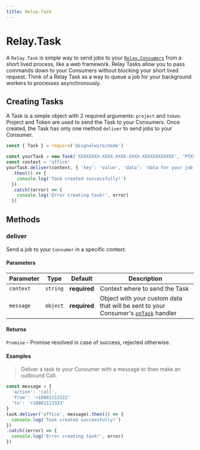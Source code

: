 ```yaml
---
title: Relay.Task
---
```


[relay-consumers]: /sdks/relay-realtime-sdk/v2/language/nodejs/consumer

# Relay.Task

A `Relay.Task` is simple way to send jobs to your [`Relay.Consumers`][relay-consumers] from a short lived process, like a web framework. Relay Tasks allow you to pass commands down to your Consumers without blocking your short lived request. Think of a Relay Task as a way to queue a job for your background workers to processes asynchronously.

## Creating Tasks

A Task is a simple object with 2 required arguments: `project` and `token`. Project and Token are used to send the Task to your Consumers. Once created, the Task has only one method `deliver` to send jobs to your Consumer.

```javascript
const { Task } = require('@signalwire/node')

const yourTask = new Task('XXXXXXXX-XXXX-XXXX-XXXX-XXXXXXXXXXXX', 'PTXXXXXXXXXXXXXXXXXXXXXXXXXXXXXXXXXXXXXXXXXXXXXXXX')
const context = 'office'
yourTask.deliver(context, { 'key': 'value', 'data': 'data for your job' })
  .then(() => {
    console.log('Task created successfully!')
  })
  .catch((error) => {
    console.log('Error creating task!', error)
  })
```

## Methods

### deliver

Send a job to your `Consumer` in a specific context.

#### Parameters

| Parameter | Type | Default | Description |
| --------- | ---- | ------- | ----------- |
| `context` | `string` | **required** | Context where to send the Task |
| `message` | `object` | **required** | Object with your custom data that will be sent to your Consumer's [`onTask`][relay-consumers] handler |

#### Returns

`Promise` - Promise resolved in case of success, rejected otherwise.

#### Examples

> Deliver a task to your Consumer with a message to then make an outbound Call.

```javascript
const message = {
  'action': 'call',
  'from': '+18881112222'
  'to': '+18881113333'
}
task.deliver('office', message).then(() => {
  console.log('Task created successfully!')
})
.catch((error) => {
  console.log('Error creating task!', error)
})
```